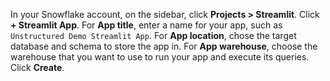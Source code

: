 


In your Snowflake account, on the sidebar, click **Projects > Streamlit**.
Click **+ Streamlit App**.
For **App title**, enter a name for your app, such as `Unstructured Demo Streamlit App`.
For **App location**, chose the target database and schema to store the app in.
For **App warehouse**, choose the warehouse that you want to use to run your app and execute its queries.
Click **Create**.